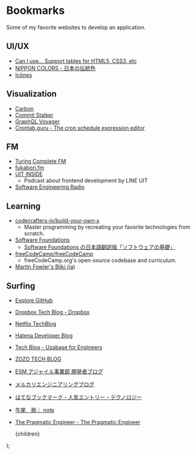 
# Bookmarks

Some of my favorite websites to develop an application.

## UI/UX

- [Can I use... Support tables for HTML5, CSS3, etc](https://caniuse.com/)
- [NIPPON COLORS - 日本の伝統色](https://nipponcolors.com/)
- [Icônes](https://icones.js.org/)

## Visualization

- [Carbon](https://carbon.now.sh/)
- [Commit Stalker](https://9sako6.github.io/commit-stalker/)
- [GraphQL Voyager](https://apis.guru/graphql-voyager/)
- [Crontab.guru - The cron schedule expression editor](https://crontab.guru/)

## FM

- [Turing Complete FM](https://turingcomplete.fm/)
- [fukabori.fm](https://fukabori.fm/)
- [UIT INSIDE](https://uit-inside.linecorp.com/)
  - Podcast about frontend development by LINE UIT
- [Software Engineering Radio](https://www.se-radio.net/)

## Learning

- [codecrafters-io/build-your-own-x](https://github.com/codecrafters-io/build-your-own-x)
  - Master programming by recreating your favorite technologies from scratch.
- [Software Foundations](https://softwarefoundations.cis.upenn.edu/)
  - [Software Foundations の日本語翻訳版「ソフトウェアの基礎」](https://www.chiguri.info/sfja/)
- [freeCodeCamp/freeCodeCamp](https://github.com/freeCodeCamp/freeCodeCamp)
  - freeCodeCamp.org's open-source codebase and curriculum.
- [Martin Fowler's Bliki (ja)](https://bliki-ja.github.io/)

## Surfing

- [Explore GitHub](https://github.com/explore)
- [Dropbox Tech Blog - Dropbox](https://dropbox.tech/)
- [Netflix TechBlog](https://netflixtechblog.com/)
- [Hatena Developer Blog](https://developer.hatenastaff.com/)
- [Tech Blog - Uzabase for Engineers](https://tech.uzabase.com/archive/category/blog)
- [ZOZO TECH BLOG](https://techblog.zozo.com/)
- [ESM アジャイル事業部 開発者ブログ](https://blog.agile.esm.co.jp/)
- [メルカリエンジニアリングブログ](https://engineering.mercari.com/blog/)
- [はてなブックマーク - 人気エントリー - テクノロジー](https://b.hatena.ne.jp/hotentry/it)
- [牛尾　剛｜ note](https://note.com/simplearchitect)
- [The Pragmatic Engineer - The Pragmatic Engineer](https://blog.pragmaticengineer.com/)

  <Layout>
    <MarkdownWrapper>{children}</MarkdownWrapper>
    <div style={{ margin: "100px" }} />
    <ShareButtons
      title={`9sako6's bookmarks`}
      url={`${process.env.siteUrl}/bookmarks`}
    />
  </Layout>
);
